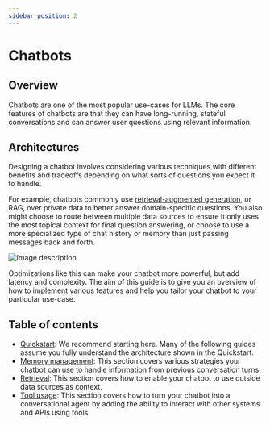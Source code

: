 ```yaml
---
sidebar_position: 2
---
```


# Chatbots

## Overview

Chatbots are one of the most popular use-cases for LLMs. The core features of chatbots are that they can have long-running, stateful conversations and can answer user questions using relevant information.

## Architectures

Designing a chatbot involves considering various techniques with different benefits and tradeoffs depending on what sorts of questions you expect it to handle.

For example, chatbots commonly use [retrieval-augmented generation](/docs/use_cases/question_answering/), or RAG, over private data to better answer domain-specific questions. You also might choose to route between multiple data sources to ensure it only uses the most topical context for final question answering, or choose to use a more specialized type of chat history or memory than just passing messages back and forth.

![Image description](../../../static/img/chat_use_case.png)

Optimizations like this can make your chatbot more powerful, but add latency and complexity. The aim of this guide is to give you an overview of how to implement various features and help you tailor your chatbot to your particular use-case.

## Table of contents

- [Quickstart](/docs/use_cases/chatbots/quickstart): We recommend starting here. Many of the following guides assume you fully understand the architecture shown in the Quickstart.
- [Memory management](/docs/use_cases/chatbots/memory_management): This section covers various strategies your chatbot can use to handle information from previous conversation turns.
- [Retrieval](/docs/use_cases/chatbots/retrieval): This section covers how to enable your chatbot to use outside data sources as context.
- [Tool usage](/docs/use_cases/chatbots/tool_usage): This section covers how to turn your chatbot into a conversational agent by adding the ability to interact with other systems and APIs using tools.
